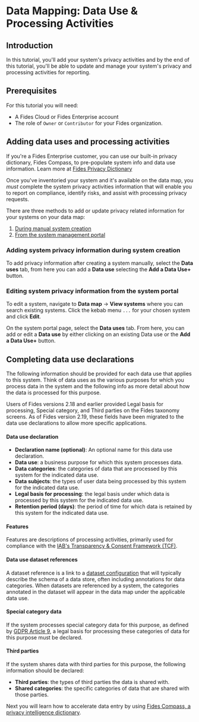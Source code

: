 
# Data Mapping: Data Use & Processing Activities

<TutorialKey duration="9" product="Fides" topic="Data Mapping" video="true" interactive="true"/>

## Introduction

In this tutorial, you'll add your system's privacy activities and by the end of this tutorial, you'll be able to update and manage your system's privacy and processing activities for reporting.

## Prerequisites

For this tutorial you will need:

* A Fides Cloud or Fides Enterprise account
* The role of `Owner` or `Contributor` for your Fides organization.

## Adding data uses and processing activities
<Callout emoji="" type="info">If you're a Fides Enterprise customer, you can use our built-in privacy dictionary, Fides Compass, to pre-populate system info and data use information. Learn more at [Fides Privacy Dictionary](/docs/docs/tutorials/data-mapping-dictionary)</Callout>

Once you've inventoried your system and it's available on the data map, you *must* complete the system privacy activities information that will enable you to report on compliance, identify risks, and assist with processing privacy requests.

There are three methods to add or update privacy related information for your systems on your data map:

1. [During manual system creation](#adding-system-privacy-information-during-system-creation)
2. [From the system management portal](#editing-system-privacy-information-from-the-system-portal)


### Adding system privacy information during system creation
To add privacy information after creating a system manually, select the **Data uses** tab, from here you can add a **Data use** selecting the **Add a Data Use+** button.

<Screenshot img="/assets/img/docs/docs/tutorials/data-mapping-data-use-creation.gif" description="Add data uses" />


### Editing system privacy information from the system portal
To edit a system, navigate to **Data map** → **View systems** where you can search existing systems. Click the kebab menu ```...``` for your chosen system and click **Edit**.

On the system portal page, select the **Data uses** tab. From here, you can add or edit a **Data use** by either clicking on an existing Data use or the **Add a Data Use+** button.

<Screenshot img="/assets/img/docs/docs/tutorials/data-mapping-data-use-creation.gif" description="Add data uses" />


## Completing data use declarations

The following information should be provided for each data use that applies to this system. Think of data uses as the various purposes for which you process data in the system and the following info as more detail about how the data is processed for this purpose.

<Callout emoji="" type="info">Users of Fides versions 2.18 and earlier provided Legal basis for processing, Special category, and Third parties on the Fides taxonomy screens. As of Fides version 2.19, these fields have been migrated to the data use declarations to allow more specific applications. </Callout>

#### Data use declaration

* **Declaration name (optional)**: An optional name for this data use declaration.
* **Data use**: a business purpose for which this system processes data.
* **Data categories**: the categories of data that are processed by this system for the indicated data use.
* **Data subjects**: the types of user data being processed by this system for the indicated data use.
* **Legal basis for processing**: the legal basis under which data is processed by this system for the indicated data use.
* **Retention period (days)**: the period of time for which data is retained by this system for the indicated data use.

<Screenshot img="/assets/img/docs/docs/tutorials/data-mapping-data-use-configure.gif" description="Add data uses" />


#### Features
Features are descriptions of processing activities, primarily used for compliance with the [IAB's Transparency & Consent Framework (TCF)](https://iabeurope.eu/transparency-consent-framework/).

#### Data use dataset references
A dataset reference is a link to a [dataset configuration](/docs/user-guides/datasets) that will typically describe the schema of a data store, often including annotations for data categories. When datasets are referenced by a system, the categories annotated in the dataset will appear in the data map under the applicable data use.


#### Special category data
If the system processes special category data for this purpose, as defined by [GDPR Article 9](https://gdpr-info.eu/art-9-gdpr/), a legal basis for processing these categories of data for this purpose must be declared.

<Screenshot img="/assets/img/docs/docs/tutorials/data-mapping-data-use-special-category.gif" description="Add data uses" />

#### Third parties
If the system shares data with third parties for this purpose, the following information should be declared:
* **Third parties**: the types of third parties the data is shared with.
* **Shared categories**: the specific categories of data that are shared with those parties.

<Screenshot img="/assets/img/docs/docs/tutorials/data-mapping-data-use-third-parties.gif" description="Add data uses" />



Next you will learn how to accelerate data entry by using [Fides Compass, a privacy intelligence dictionary](/docs/docs/tutorials/data-mapping-dictionary).